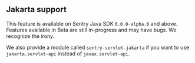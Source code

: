 ## Jakarta support

<Note>

This feature is available on Sentry Java SDK `6.0.0-alpha.6` and above. Features available in Beta are still in-progress and may have bugs. We recognize the irony.

</Note>

We also provide a module called `sentry-servlet-jakarta` if you want to use `jakarta.servlet-api` instead of `javax.servlet-api`.
